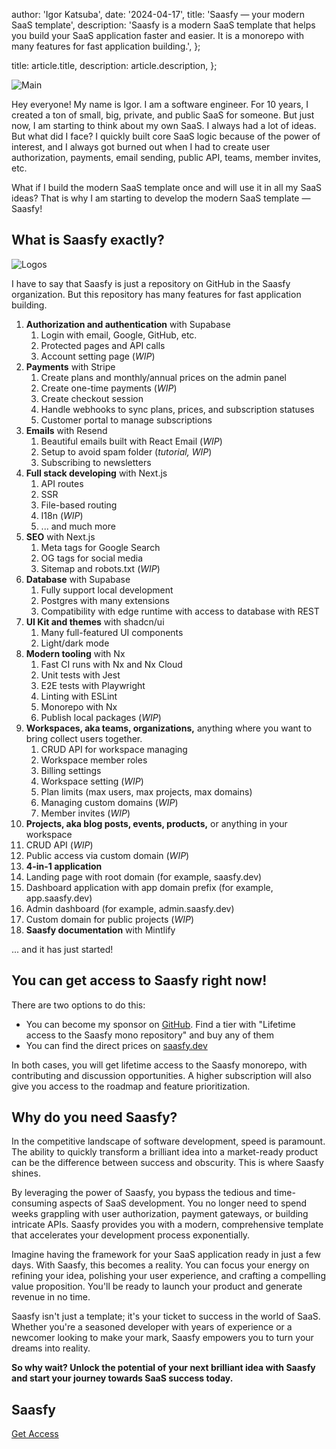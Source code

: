 
  author: 'Igor Katsuba',
  date: '2024-04-17',
  title: 'Saasfy — your modern SaaS template',
  description:
    'Saasfy is a modern SaaS template that helps you build your SaaS application faster and easier. It is a monorepo with many features for fast application building.',
};

  title: article.title,
  description: article.description,
};


<Image src={mainImage} alt="Main" />

Hey everyone! My name is Igor. I am a software engineer. For 10 years, I created a ton of small, big, private, and public SaaS for someone. But just now, I am starting to think about my own SaaS. I always had a lot of ideas. But what did I face? I quickly built core SaaS logic because of the power of interest, and I always got burned out when I had to create user authorization, payments, email sending, public API, teams, member invites, etc.

What if I build the modern SaaS template once and will use it in all my SaaS ideas? That is why I am starting to develop the modern SaaS template — Saasfy!

## What is Saasfy exactly?

<Image src={logosImage} alt="Logos" />

I have to say that Saasfy is just a repository on GitHub in the Saasfy organization. But this repository has many features for fast application building.

1.  **Authorization and authentication** with Supabase
    1.  Login with email, Google, GitHub, etc.
    2.  Protected pages and API calls
    3.  Account setting page (_WIP_)
2.  **Payments** with Stripe
    1.  Create plans and monthly/annual prices on the admin panel
    2.  Create one-time payments (_WIP_)
    3.  Create checkout session
    4.  Handle webhooks to sync plans, prices, and subscription statuses
    5.  Customer portal to manage subscriptions
3.  **Emails** with Resend
    1.  Beautiful emails built with React Email (_WIP_)
    2.  Setup to avoid spam folder (_tutorial, WIP_)
    3.  Subscribing to newsletters
4.  **Full stack developing** with Next.js
    1.  API routes
    2.  SSR
    3.  File-based routing
    4.  I18n (_WIP_)
    5.  ... and much more
5.  **SEO** with Next.js
    1.  Meta tags for Google Search
    2.  OG tags for social media
    3.  Sitemap and robots.txt (_WIP_)
6.  **Database** with Supabase
    1.  Fully support local development
    2.  Postgres with many extensions
    3.  Compatibility with edge runtime with access to database with REST
7.  **UI Kit and themes** with shadcn/ui
    1.  Many full-featured UI components
    2.  Light/dark mode
8.  **Modern tooling** with Nx
    1.  Fast CI runs with Nx and Nx Cloud
    2.  Unit tests with Jest
    3.  E2E tests with Playwright
    4.  Linting with ESLint
    5.  Monorepo with Nx
    6.  Publish local packages (_WIP_)
9.  **Workspaces, aka teams, organizations,** anything where you want to bring collect users together.
    1.  CRUD API for workspace managing
    2.  Workspace member roles
    3.  Billing settings
    4.  Workspace setting (_WIP_)
    5.  Plan limits (max users, max projects, max domains)
    6.  Managing custom domains (_WIP_)
    7.  Member invites (_WIP_)
10. **Projects, aka blog posts, events, products,** or anything in your workspace
11. CRUD API (_WIP_)
12. Public access via custom domain (_WIP_)
13. **4-in-1 application**
14. Landing page with root domain (for example, saasfy.dev)
15. Dashboard application with app domain prefix (for example, app.saasfy.dev)
16. Admin dashboard (for example, admin.saasfy.dev)
17. Custom domain for public projects (_WIP_)
18. **Saasfy documentation** with Mintlify

... and it has just started!

## You can get access to Saasfy right now!

There are two options to do this:

- You can become my sponsor on [GitHub](https://github.com/sponsors/IKatsuba). Find a tier with "Lifetime access to the Saasfy mono repository" and buy any of them
- You can find the direct prices on [saasfy.dev](https://saasfy.dev/#pricing)

In both cases, you will get lifetime access to the Saasfy monorepo, with contributing and discussion opportunities. A higher subscription will also give you access to the roadmap and feature prioritization.

## Why do you need Saasfy?

In the competitive landscape of software development, speed is paramount. The ability to quickly transform a brilliant idea into a market-ready product can be the difference between success and obscurity. This is where Saasfy shines.

By leveraging the power of Saasfy, you bypass the tedious and time-consuming aspects of SaaS development. You no longer need to spend weeks grappling with user authorization, payment gateways, or building intricate APIs. Saasfy provides you with a modern, comprehensive template that accelerates your development process exponentially.

Imagine having the framework for your SaaS application ready in just a few days. With Saasfy, this becomes a reality. You can focus your energy on refining your idea, polishing your user experience, and crafting a compelling value proposition. You'll be ready to launch your product and generate revenue in no time.

Saasfy isn't just a template; it's your ticket to success in the world of SaaS. Whether you're a seasoned developer with years of experience or a newcomer looking to make your mark, Saasfy empowers you to turn your dreams into reality.

**So why wait? Unlock the potential of your next brilliant idea with Saasfy and start your journey towards SaaS success today.**

## Saasfy

[Get Access](https://saasfy.dev/#pricing)
